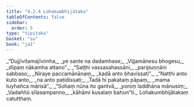 ```yaml
---
title: "4.2.4 Lohakumbhijātaka"
tableOfContents: false
sidebar:
  order: 5
type: "tipitaka"
basket: "su"
book: "ja1"
---
```



<DynamicBreadcrumb />

<Division number="53" book="ja1">

<Paragraph number="950" type="verses" book="ja1">
_“Dujjīvitamajīvimha,_  
_ye sante na dadamhase;_  
_Vijjamānesu bhogesu,_  
_dīpaṃ nākamha attano”._  

</Paragraph>

</Division>
<Division number="54" book="ja1">

<Paragraph number="951" type="verses" book="ja1">
_“Saṭṭhi vassasahassāni,_  
_paripuṇṇāni sabbaso;_  
_Niraye paccamānānaṃ,_  
_kadā anto bhavissati”._  

</Paragraph>

</Division>
<Division number="55" book="ja1">

<Paragraph number="952" type="verses" book="ja1">
_“Natthi anto kuto anto,_  
_na anto paṭidissati;_  
_Tadā hi pakataṃ pāpaṃ,_  
_mama tuyhañca mārisā”._  

</Paragraph>

</Division>
<Division number="56" book="ja1">

<Paragraph number="953" type="verses" book="ja1">
_“Sohaṃ nūna ito gantvā,_  
_yoniṃ laddhāna mānusiṃ;_  
_Vadaññū sīlasampanno,_  
_kāhāmi kusalaṃ bahun”ti._  


</Paragraph>
</Division>

<Paragraph number="954" type="center" book="ja1">
Lohakumbhijātakaṃ catutthaṃ.
</Paragraph>